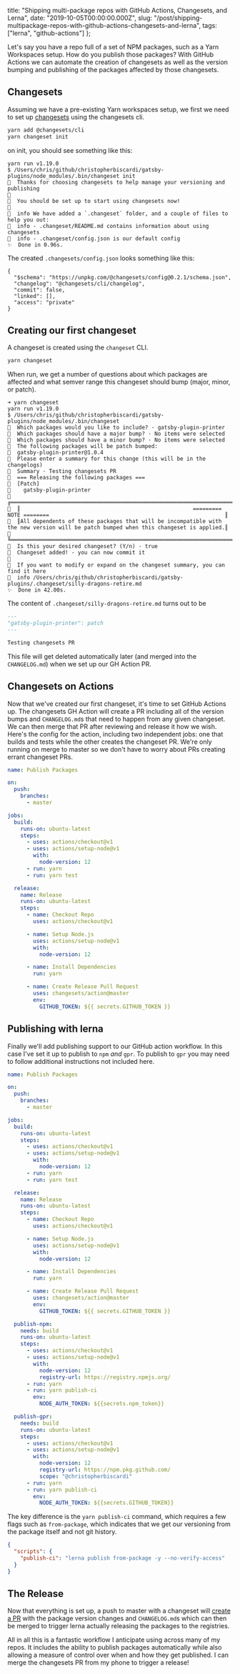   title:
    "Shipping multi-package repos with GitHub Actions, Changesets, and Lerna",
  date: "2019-10-05T00:00:00.000Z",
  slug:
    "/post/shipping-multipackage-repos-with-github-actions-changesets-and-lerna",
  tags: ["lerna", "github-actions"]
};

Let's say you have a repo full of a set of NPM packages,
such as a Yarn Workspaces setup. How do you publish those
packages? With GitHub Actions we can automate the creation
of changesets as well as the version bumping and publishing
of the packages affected by those changesets.

## Changesets

Assuming we have a pre-existing Yarn workspaces setup, we
first we need to set up
[changesets](https://github.com/atlassian/changesets) using
the changesets cli.

```sh
yarn add @changesets/cli
yarn changeset init
```

on init, you should see something like this:

```
yarn run v1.19.0
$ /Users/chris/github/christopherbiscardi/gatsby-plugins/node_modules/.bin/changeset init
🦋  Thanks for choosing changesets to help manage your versioning and publishing
🦋
🦋  You should be set up to start using changesets now!
🦋
🦋  info We have added a `.changeset` folder, and a couple of files to help you out:
🦋  info - .changeset/README.md contains information about using changesets
🦋  info - .changeset/config.json is our default config
✨  Done in 0.96s.
```

The created `.changesets/config.json` looks something like
this:

```
{
  "$schema": "https://unpkg.com/@changesets/config@0.2.1/schema.json",
  "changelog": "@changesets/cli/changelog",
  "commit": false,
  "linked": [],
  "access": "private"
}
```

## Creating our first changeset

A changeset is created using the `changeset` CLI.

```sh
yarn changeset
```

When run, we get a number of questions about which packages
are affected and what semver range this changeset should
bump (major, minor, or patch).

```
➜ yarn changeset
yarn run v1.19.0
$ /Users/chris/github/christopherbiscardi/gatsby-plugins/node_modules/.bin/changeset
🦋  Which packages would you like to include? · gatsby-plugin-printer
🦋  Which packages should have a major bump? · No items were selected
🦋  Which packages should have a minor bump? · No items were selected
🦋  The following packages will be patch bumped:
🦋  gatsby-plugin-printer@1.0.4
🦋  Please enter a summary for this change (this will be in the changelogs)
🦋  Summary · Testing changesets PR
🦋  === Releasing the following packages ===
🦋  [Patch]
🦋    gatsby-plugin-printer
🦋  ╔════════════════════════════════════════════════════════════════════════════════════════════════════════════════════════════════════╗
🦋  ║                                                      ========= NOTE ========                                                       ║
🦋  ║All dependents of these packages that will be incompatible with the new version will be patch bumped when this changeset is applied.║
🦋  ╚════════════════════════════════════════════════════════════════════════════════════════════════════════════════════════════════════╝
🦋  Is this your desired changeset? (Y/n) · true
🦋  Changeset added! - you can now commit it
🦋
🦋  If you want to modify or expand on the changeset summary, you can find it here
🦋  info /Users/chris/github/christopherbiscardi/gatsby-plugins/.changeset/silly-dragons-retire.md
✨  Done in 42.00s.
```

The content of `.changeset/silly-dragons-retire.md` turns
out to be

```md
---
"gatsby-plugin-printer": patch
---

Testing changesets PR
```

This file will get deleted automatically later (and merged
into the `CHANGELOG.md`) when we set up our GH Action PR.

## Changesets on Actions

Now that we've created our first changeset, it's time to set
GitHub Actions up. The changesets GH Action will create a PR
including all of the version bumps and `CHANGELOG.md`s that
need to happen from any given changeset. We can then merge
that PR after reviewing and release it how we wish. Here's
the config for the action, including two independent jobs:
one that builds and tests while the other creates the
changeset PR. We're only running on merge to master so we
don't have to worry about PRs creating errant changeset PRs.

```yaml
name: Publish Packages

on:
  push:
    branches:
      - master

jobs:
  build:
    runs-on: ubuntu-latest
    steps:
      - uses: actions/checkout@v1
      - uses: actions/setup-node@v1
        with:
          node-version: 12
      - run: yarn
      - run: yarn test

  release:
    name: Release
    runs-on: ubuntu-latest
    steps:
      - name: Checkout Repo
        uses: actions/checkout@v1

      - name: Setup Node.js
        uses: actions/setup-node@v1
        with:
          node-version: 12

      - name: Install Dependencies
        run: yarn

      - name: Create Release Pull Request
        uses: changesets/action@master
        env:
          GITHUB_TOKEN: ${{ secrets.GITHUB_TOKEN }}
```

## Publishing with lerna

Finally we'll add publishing support to our GitHub action
workflow. In this case I've set it up to publish to `npm`
_and_ `gpr`. To publish to `gpr` you may need to follow
additional instructions not included here.

```yaml
name: Publish Packages

on:
  push:
    branches:
      - master

jobs:
  build:
    runs-on: ubuntu-latest
    steps:
      - uses: actions/checkout@v1
      - uses: actions/setup-node@v1
        with:
          node-version: 12
      - run: yarn
      - run: yarn test

  release:
    name: Release
    runs-on: ubuntu-latest
    steps:
      - name: Checkout Repo
        uses: actions/checkout@v1

      - name: Setup Node.js
        uses: actions/setup-node@v1
        with:
          node-version: 12

      - name: Install Dependencies
        run: yarn

      - name: Create Release Pull Request
        uses: changesets/action@master
        env:
          GITHUB_TOKEN: ${{ secrets.GITHUB_TOKEN }}

  publish-npm:
    needs: build
    runs-on: ubuntu-latest
    steps:
      - uses: actions/checkout@v1
      - uses: actions/setup-node@v1
        with:
          node-version: 12
          registry-url: https://registry.npmjs.org/
      - run: yarn
      - run: yarn publish-ci
        env:
          NODE_AUTH_TOKEN: ${{secrets.npm_token}}

  publish-gpr:
    needs: build
    runs-on: ubuntu-latest
    steps:
      - uses: actions/checkout@v1
      - uses: actions/setup-node@v1
        with:
          node-version: 12
          registry-url: https://npm.pkg.github.com/
          scope: "@christopherbiscardi"
      - run: yarn
      - run: yarn publish-ci
        env:
          NODE_AUTH_TOKEN: ${{secrets.GITHUB_TOKEN}}
```

The key difference is the `yarn publish-ci` command, which
requires a few flags such as `from-package`, which indicates
that we get our versioning from the package itself and not
git history.

```json
{
  "scripts": {
    "publish-ci": "lerna publish from-package -y --no-verify-access"
  }
}
```

## The Release

Now that everything is set up, a push to master with a
changeset will
[create a PR](https://github.com/ChristopherBiscardi/gatsby-plugins/pull/6)
with the package version changes and `CHANGELOG.md`s which
can then be merged to trigger lerna actually releasing the
packages to the registries.

All in all this is a fantastic workflow I anticipate using
across many of my repos. It includes the ability to publish
packages automatically while also allowing a measure of
control over when and how they get published. I can merge
the changesets PR from my phone to trigger a release!
